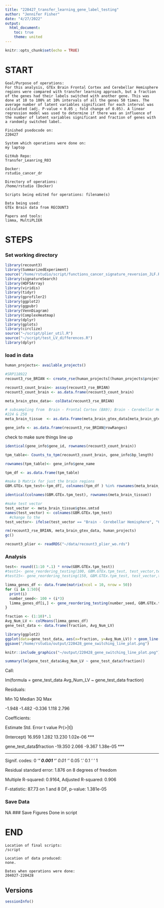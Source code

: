 ```yaml
---
title: "220427_transfer_learning_gene_label_testing"
author: "Jennifer Fisher"
date: "4/27/2022"
output:
  html_document:
    toc: true
    theme: united
---
```


```r
knitr::opts_chunk$set(echo = TRUE)
```


# START 
    Goal/Purpose of operations: 
    For this analysis, GTEx Brain Frontal Cortex and Cerebellar Hemisphere regions were compared with transfer learning approach, but a fraction of the genes had their labels switched with another gene. This was done at 10 to 100% at 10% intervals of all the genes 50 times. The average number of latent variables significant for each interval was calculated (adj. P-value < 0.05 ; fold change of 0.05). A linear regression model was used to determine if there was an influence of the number of latent variables significant and fraction of genes with a randomly switched label. 
    
    Finished psedocode on:
    220427
    
    System which operations were done on: 
    my laptop 
    
    GitHub Repo:
    Transfer_Leanring_R03
    
    Docker:
    rstudio_cancer_dr
    
    Directory of operations:
    /home/rstudio (Docker)
    
    Scripts being edited for operations: filename(s)
    
    Data being used: 
    GTEx Brain data from RECOUNT3
    
    Papers and tools: 
    limma, MultiPLIER

# STEPS
### Set working directory 
```r
library(recount3)
library(SummarizedExperiment)
source("/home/rstudio/script/functions_cancer_signature_reversion_JLF.R")
library(signatureSearch)
library(HDF5Array)
library(viridis)
library(tidyr)
library(gprofiler2)
library(ggplot2)
library(ggpubr)
library(VennDiagram)
library(ComplexHeatmap)
library(dplyr)
library(gplots)
library(circlize)
source("~/script/plier_util.R")
source("~/script/test_LV_differences.R")
library(dplyr)
```


### load in data

```r
human_projects<- available_projects()
```

```r
#SRP118922
recount3_rse_BRIAN <- create_rse(human_projects[(human_projects$project == "BRAIN"),])
```

```r
recount3_count_brain<- assay(recount3_rse_BRIAN)
recount3_count_brain <- as.data.frame(recount3_count_brain)
```

```r
meta_brain_gtex_data<- colData(recount3_rse_BRIAN)
```


```r
# subsampling from  Brain - Frontal Cortex (BA9); Brain - Cerebellar Hemisphere
#224 & 250 
meta_brain_tissue  <- as.data.frame(meta_brain_gtex_data[meta_brain_gtex_data$gtex.smtsd == "Brain - Frontal Cortex (BA9)" | meta_brain_gtex_data$gtex.smtsd =="Brain - Cerebellar Hemisphere",])
```

```r
gene_info <- as.data.frame(recount3_rse_BRIAN@rowRanges)
```
check to make sure things line up 
```r
identical(gene_info$gene_id, rownames(recount3_count_brain))
```

```r
tpm_table<- Counts_to_tpm(recount3_count_brain, gene_info$bp_length)
```

```r
rownames(tpm_table)<- gene_info$gene_name
```

```r
tpm_df <- as.data.frame(tpm_table)
```


```r
#make b Matrix for just the brain regions
GBM.GTEx.tpm_test<-tpm_df[, colnames(tpm_df ) %in% rownames(meta_brain_tissue)]

identical(colnames(GBM.GTEx.tpm_test), rownames(meta_brain_tissue))
```

```r
#make test vector 
test_vector <- meta_brain_tissue$gtex.smtsd
names(test_vector) <- colnames(GBM.GTEx.tpm_test)
  #change to the
test_vector<- ifelse(test_vector == "Brain - Cerebellar Hemisphere", "CH", "FC")
```

```r
rm(recount3_rse_BRIAN, meta_brain_gtex_data, human_projects)
gc()
```


```r
recount3_plier <- readRDS("~/data/recount3_plier_wo.rds")
```

### Analysis



```r
test<- round((1:10 *.1) * nrow(GBM.GTEx.tpm_test))
#test1<- gene_reordering_testing(100, GBM.GTEx.tpm_test, test_vector,test)
#test15<- gene_reordering_testing(150, GBM.GTEx.tpm_test, test_vector,test)
```

```r
limma_genes_df <- data.frame(matrix(ncol = 10, nrow = 50))
for (i in 1:50){
  print(i)
  number_seed<- 100 + (i*3)
  limma_genes_df[i,] <- gene_reordering_testing(number_seed, GBM.GTEx.tpm_test, test_vector,test)
}
```


```r
fraction <- (1:10)*.1
Avg_Num_LV <- colMeans(limma_genes_df)
gene_test_data <- data.frame(fraction, Avg_Num_LV)
```


```r
library(ggplot2)
ggplot(data=gene_test_data, aes(x=fraction, y=Avg_Num_LV)) + geom_line()+ geom_point() + scale_color_manual(values ="#228C8DFF")  + labs(title= "Gene Switching GTEx Brain Region Differences", x="Fraction of Gene with Different Labels", y = "Average Number of Latent Variables")+   geom_smooth(method='lm', formula= y~x)+  theme_classic()
ggsave("/home/rstudio/output/220428_gene_switching_line_plot.png")
```

```r
knitr::include_graphics("~/output/220428_gene_switching_line_plot.png")
```

```r
summary(lm(gene_test_data$Avg_Num_LV ~ gene_test_data$fraction))
```
Call:

lm(formula = gene_test_data Avg_Num_LV ~ gene_test_data fraction)

Residuals:

   Min     1Q Median     3Q    Max 

-1.948 -1.482 -0.336  1.118  2.796 

Coefficients:

Estimate Std. Error t value Pr(>|t|)    

(Intercept)               16.959      1.282  13.230 1.02e-06 ***

gene_test_data$fraction  -19.350      2.066  -9.367 1.38e-05 ***

---

Signif. codes:  0 ‘***’ 0.001 ‘**’ 0.01 ‘*’ 0.05 ‘.’ 0.1 ‘ ’ 1

Residual standard error: 1.876 on 8 degrees of freedom

Multiple R-squared:  0.9164,	Adjusted R-squared:  0.906 

F-statistic: 87.73 on 1 and 8 DF,  p-value: 1.381e-05


### Save Data
NA
### Save Figures
Done in script

# END
    Location of final scripts:
    /script
    
    Location of data produced:
    none. 
    
    Dates when operations were done:
    204027-220428
    
## Versions
```r
sessionInfo()
```

